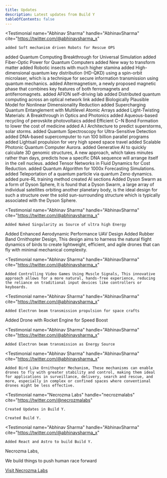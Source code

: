 ```yaml
---
title: Updates
description: Latest updates from Build Y
tableOfContents: false
---
```



<TestimonialGrid title="">

<Testimonial
    name="Abhinav Sharma"
    handle="AbhinavSharma"
    cite="https://twitter.com/@abhinavsharma_x"
  >
    added Soft mechanism driven Robots for Rescue OPS
  </Testimonial>
<Testimonial
    name="Abhinav Sharma"
    handle="AbhinavSharma"
    cite="https://twitter.com/@abhinavsharma_x"
  >
    added Quantum Computing Breakthrough for Universal Simulation
  </Testimonial>
<Testimonial
    name="Abhinav Sharma"
    handle="AbhinavSharma"
    cite="https://twitter.com/@abhinavsharma_x"
  >
    added Fiber-Optic Power for Quantum Computers
  </Testimonial>
<Testimonial
    name="Abhinav Sharma"
    handle="AbhinavSharma"
    cite="https://twitter.com/@abhinavsharma_x"
  >
    added New way to transform matter
  </Testimonial>
<Testimonial
    name="Abhinav Sharma"
    handle="AbhinavSharma"
    cite="https://twitter.com/@abhinavsharma_x"
  >
    added Robotic insects with much higher stamina
  </Testimonial>
<Testimonial
    name="Abhinav Sharma"
    handle="AbhinavSharma"
    cite="https://twitter.com/@abhinavsharma_x"
  >
    added High-dimensional quantum key distribution (HD-QKD) using a spin-orbit microlaser, which is a technique for secure information transmission using quantum mechanics.
  </Testimonial>
<Testimonial
    name="Abhinav Sharma"
    handle="AbhinavSharma"
    cite="https://twitter.com/@abhinavsharma_x"
  >
    added Altermagnetism, a newly proposed magnetic phase that combines key features of both ferromagnets and antiferromagnets.
  </Testimonial>
<Testimonial
    name="Abhinav Sharma"
    handle="AbhinavSharma"
    cite="https://twitter.com/@abhinavsharma_x"
  >
    added AFION self-driving lab
  </Testimonial>
<Testimonial
    name="Abhinav Sharma"
    handle="AbhinavSharma"
    cite="https://twitter.com/@abhinavsharma_x"
  >
    added Distributed quantum computing across an optical network link
  </Testimonial>
<Testimonial
    name="Abhinav Sharma"
    handle="AbhinavSharma"
    cite="https://twitter.com/@abhinavsharma_x"
  >
    added Biologically Plausible Model for Nonlinear Dimensionality Reduction
  </Testimonial>
<Testimonial
    name="Abhinav Sharma"
    handle="AbhinavSharma"
    cite="https://twitter.com/@abhinavsharma_x"
  >
    added Supercharging Quantum Entanglement with Multilevel Atomic Arrays
  </Testimonial>
<Testimonial
    name="Abhinav Sharma"
    handle="AbhinavSharma"
    cite="https://twitter.com/@abhinavsharma_x"
  >
    added Light-Twisting Materials: A Breakthrough in Optics and Photonics
  </Testimonial>
<Testimonial
    name="Abhinav Sharma"
    handle="AbhinavSharma"
    cite="https://twitter.com/@abhinavsharma_x"
  >
    added Aqueous-based recycling of perovskite photovoltaics
  </Testimonial>
<Testimonial
    name="Abhinav Sharma"
    handle="AbhinavSharma"
    cite="https://twitter.com/@abhinavsharma_x"
  >
    added Efficient C−N Bond Formation to lower the cost of medicine
  </Testimonial>
<Testimonial
    name="Abhinav Sharma"
    handle="AbhinavSharma"
    cite="https://twitter.com/@abhinavsharma_x"
  >
    added A.I Architecture to predict superstorms, solar storms.
  </Testimonial>
<Testimonial
    name="Abhinav Sharma"
    handle="AbhinavSharma"
    cite="https://twitter.com/@abhinavsharma_x"
  >
    added Quantum Spectroscopy for Ultra-Sensitive Detection
  </Testimonial>
<Testimonial
    name="Abhinav Sharma"
    handle="AbhinavSharma"
    cite="https://twitter.com/@abhinavsharma_x"
  >
    added DNA-based supercomputer to run 100 billion parallel programs
  </Testimonial>
<Testimonial
    name="Abhinav Sharma"
    handle="AbhinavSharma"
    cite="https://twitter.com/@abhinavsharma_x"
  >
    added Lightsail propulsion for very high speed space travel
  </Testimonial>
<Testimonial
    name="Abhinav Sharma"
    handle="AbhinavSharma"
    cite="https://twitter.com/@abhinavsharma_x"
  >
    added Scalable Photonic Quantum Computer Aurora.
  </Testimonial>
<Testimonial
    name="Abhinav Sharma"
    handle="AbhinavSharma"
    cite="https://twitter.com/@abhinavsharma_x"
  >
    added Generative AI to quickly calculate 3D genomic structures, A new approach, which takes minutes rather than days, predicts how a specific DNA sequence will arrange itself in the cell nucleus.
  </Testimonial>
<Testimonial
    name="Abhinav Sharma"
    handle="AbhinavSharma"
    cite="https://twitter.com/@abhinavsharma_x"
  >
    added Tensor Networks in Fluid Dynamics for Cost Reduction.
  </Testimonial>
<Testimonial
    name="Abhinav Sharma"
    handle="AbhinavSharma"
    cite="https://twitter.com/@abhinavsharma_x"
  >
    added Quantum Algorithm for 1000x Forecasting Simulations.
  </Testimonial>
<Testimonial
    name="Abhinav Sharma"
    handle="AbhinavSharma"
    cite="https://twitter.com/@abhinavsharma_x"
  >
    added Teleportation of a quantum particle via quantum Zeno dynamics.
  </Testimonial>
<Testimonial
    name="Abhinav Sharma"
    handle="AbhinavSharma"
    cite="https://twitter.com/@abhinavsharma_x"
  >
    added pure-RL training method
  </Testimonial>
<Testimonial
    name="Abhinav Sharma"
    handle="AbhinavSharma"
    cite="https://twitter.com/@abhinavsharma_x"
  >
    created AI sections
  </Testimonial>
<Testimonial
    name="Abhinav Sharma"
    handle="AbhinavSharma"
    cite="https://twitter.com/@abhinavsharma_x"
  >
    Added Dyson Swarm as a form of Dyson Sphere, It is found that a Dyson Swarm, a large array of individual satellites orbiting another planetary body, is the ideal design for such a structure over the solid sun-surrounding structure which is typically associated with the Dyson Sphere.
  </Testimonial>

<Testimonial
    name="Abhinav Sharma"
    handle="AbhinavSharma"
    cite="https://twitter.com/@abhinavsharma_x"
  >
    Added Naked Singularity as Source of ultra high Energy
  </Testimonial>
<Testimonial
    name="Abhinav Sharma"
    handle="AbhinavSharma"
    cite="https://twitter.com/@abhinavsharma_x"
  >
    Added Enhanced Aerodynamic Performance UAV Design
  </Testimonial>
<Testimonial
    name="Abhinav Sharma"
    handle="AbhinavSharma"
    cite="https://twitter.com/@abhinavsharma_x"
  >
    Added Rubber Band Ornithopter Design, This design aims to harness the natural flight dynamics of birds to create lightweight, efficient, and agile drones that can fly with minimal mechanical complexity.
  </Testimonial>

<Testimonial
    name="Abhinav Sharma"
    handle="AbhinavSharma"
    cite="https://twitter.com/@abhinavsharma_x"
  >
    Added Controlling Video Games Using Muscle Signals, This innovative approach allows for a more natural, hands-free experience, reducing the reliance on traditional input devices like controllers or keyboards.

  </Testimonial>

<Testimonial
    name="Abhinav Sharma"
    handle="AbhinavSharma"
    cite="https://twitter.com/@abhinavsharma_x"
  >
    Added Electron beam transmission propulsion for space crafts
  </Testimonial>
<Testimonial
    name="Abhinav Sharma"
    handle="AbhinavSharma"
    cite="https://twitter.com/@abhinavsharma_x"
  >
    Added Drone with Rocket Engine for Speed Boost
  </Testimonial>

<Testimonial
    name="Abhinav Sharma"
    handle="AbhinavSharma"
    cite="https://twitter.com/@abhinavsharma_x"
  >
    Added Electron beam transmission as Energy Source
  </Testimonial>


<Testimonial
    name="Abhinav Sharma"
    handle="AbhinavSharma"
    cite="https://twitter.com/@abhinavsharma_x"
  >
    Added Bird Like Ornithopter Mechanism, These mechanisms can enable drones to fly with greater stability and control, making them ideal for applications in surveillance, delivery, search and rescue, and more, especially in complex or confined spaces where conventional drones might be less effective.
  </Testimonial>

<Testimonial
    name="Necrozma Labs"
    handle="necrozmalabs"
    cite="https://twitter.com/@necrozmalabs"
  >
  
    Created Updates in Build Y.
  </Testimonial>
<Testimonial
    name="Necrozma Labs"
    handle="necrozmalabs"
    cite="https://twitter.com/@necrozmalabs"
  >
  
    Created Build Y.
  </Testimonial>

<Testimonial
    name="Abhinav Sharma"
    handle="AbhinavSharma"
    cite="https://twitter.com/@abhinavsharma_x"
  >
    Added React and Astro to build Build Y.
  </Testimonial>
  
  
</TestimonialGrid>


<About title="Brought to you by">
Necrozma Labs, 

We build things to push human race forward

[Visit Necrozma Labs](https://www.necrozmalabs.com/)

</About>
